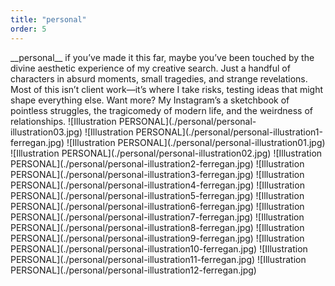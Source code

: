 ```yaml
---
title: "personal"
order: 5
---
```

<Description>
__personal__ if you’ve made it this far, maybe you’ve been touched by the divine aesthetic experience of my creative search. Just a handful of characters in absurd moments, small tragedies, and strange revelations. Most of this isn’t client work—it’s where I take risks, testing ideas that might shape everything else. Want more? My Instagram’s a sketchbook of pointless struggles, the tragicomedy of modern life, and the weirdness of relationships.
</Description>

<Illustrations>
    ![Illustration PERSONAL](./personal/personal-illustration03.jpg)
    ![Illustration PERSONAL](./personal/personal-illustration1-ferregan.jpg)
    ![Illustration PERSONAL](./personal/personal-illustration01.jpg)
    ![Illustration PERSONAL](./personal/personal-illustration02.jpg)
    ![Illustration PERSONAL](./personal/personal-illustration2-ferregan.jpg)
    ![Illustration PERSONAL](./personal/personal-illustration3-ferregan.jpg)
    ![Illustration PERSONAL](./personal/personal-illustration4-ferregan.jpg)
    ![Illustration PERSONAL](./personal/personal-illustration5-ferregan.jpg)
    ![Illustration PERSONAL](./personal/personal-illustration6-ferregan.jpg)
    ![Illustration PERSONAL](./personal/personal-illustration7-ferregan.jpg)
    ![Illustration PERSONAL](./personal/personal-illustration8-ferregan.jpg)
    ![Illustration PERSONAL](./personal/personal-illustration9-ferregan.jpg)
    ![Illustration PERSONAL](./personal/personal-illustration10-ferregan.jpg)
    ![Illustration PERSONAL](./personal/personal-illustration11-ferregan.jpg)
    ![Illustration PERSONAL](./personal/personal-illustration12-ferregan.jpg)
</Illustrations>